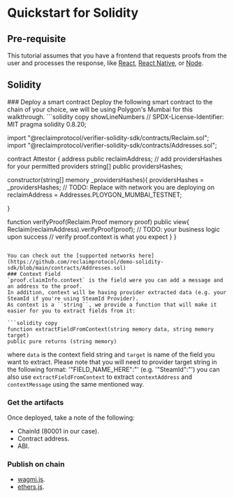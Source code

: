 
# Quickstart for Solidity
## Pre-requisite
This tutorial assumes that you have a frontend that requests proofs from the user and processes the response, like [React](/js/frontend), [React Native](/react-native), or [Node](/js/backend).

## Solidity 
<Steps>
### Deploy a smart contract
Deploy the following smart contract to the chain of your choice, we will be using Polygon's Mumbai for this walkthrough.
```solidity copy showLineNumbers
// SPDX-License-Identifier: MIT
pragma solidity 0.8.20;
 
 
import "@reclaimprotocol/verifier-solidity-sdk/contracts/Reclaim.sol";
import "@reclaimprotocol/verifier-solidity-sdk/contracts/Addresses.sol";
 
 
contract Attestor {
   address public reclaimAddress;
   // add providersHashes for your permitted providers
   string[] public providersHashes;

   constructor(string[] memory _providersHashes){
      providersHashes = _providersHashes;
        // TODO: Replace with network you are deploying on
      reclaimAddress = Addresses.PLOYGON_MUMBAI_TESTNET; 
 
   }  
 
   function verifyProof(Reclaim.Proof memory proof) public view{
       Reclaim(reclaimAddress).verifyProof(proof);
       // TODO: your business logic upon success
       // verify proof.context is what you expect
   }
}
```

You can check out the [supported networks here](https://github.com/reclaimprotocol/demo-solidity-sdk/blob/main/contracts/Addresses.sol)
### Context Field
`proof.claimInfo.context` is the field were you can add a message and an address to the proof.
In addition, context will be having provider extracted data (e.g. your SteamId if you're using SteamId Provider).
As context is a ``string``, we provide a function that will make it easier for you to extract fields from it:

```solidity copy
function extractFieldFromContext(string memory data, string memory target)
public pure returns (string memory)
  ```
where ``data`` is the context field string and ``target`` is name of the field you want to extract.
<Callout type='warning'>
  Please note that you will need to provider target string in the following format: '"FIELD_NAME_HERE":"' (e.g. '"SteamId":"')
</Callout>
<Callout type='info'>
  you can also use `extractFieldFromContext` to extract `contextAddress` and `contextMessage` using the same mentioned way. 
</Callout>
### Get the artifacts
Once deployed, take a note of the following:
  - ChainId (80001 in our case).
  - Contract address.
  - ABI.

### Publish on chain
  - [wagmi.js](./wagmi).
  - [ethers.js]().


</Steps>
